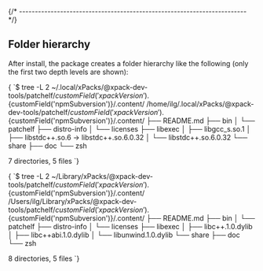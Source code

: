 


{/* ------------------------------------------------------------------------ */}

## Folder hierarchy

After install, the package creates a folder hierarchy like the following
(only the first two depth levels are shown):

<Tabs groupId="operating-systems">

<TabItem value="linux" label="GNU/Linux">

<CodeBlock language="console"> {
`$ tree -L 2 ~/.local/xPacks/\@xpack-dev-tools/patchelf/${customField('xpackVersion')}.${customField('npmSubversion')}/.content/
/home/ilg/.local/xPacks/\@xpack-dev-tools/patchelf/${customField('xpackVersion')}.${customField('npmSubversion')}/.content/
├── README.md
├── bin
│   └── patchelf
├── distro-info
│   └── licenses
├── libexec
│   ├── libgcc_s.so.1
│   ├── libstdc++.so.6 -> libstdc++.so.6.0.32
│   └── libstdc++.so.6.0.32
└── share
    ├── doc
    └── zsh

7 directories, 5 files
`} </CodeBlock>

</TabItem>

<TabItem value="macos" label="macOS">

<CodeBlock language="console"> {
`$ tree -L 2 ~/Library/xPacks/\@xpack-dev-tools/patchelf/${customField('xpackVersion')}.${customField('npmSubversion')}/.content/
/Users/ilg/Library/xPacks/\@xpack-dev-tools/patchelf/${customField('xpackVersion')}.${customField('npmSubversion')}/.content/
├── README.md
├── bin
│   └── patchelf
├── distro-info
│   └── licenses
├── libexec
│   ├── libc++.1.0.dylib
│   ├── libc++abi.1.0.dylib
│   └── libunwind.1.0.dylib
└── share
    ├── doc
    └── zsh

8 directories, 5 files
`} </CodeBlock>

</TabItem>

</Tabs>
